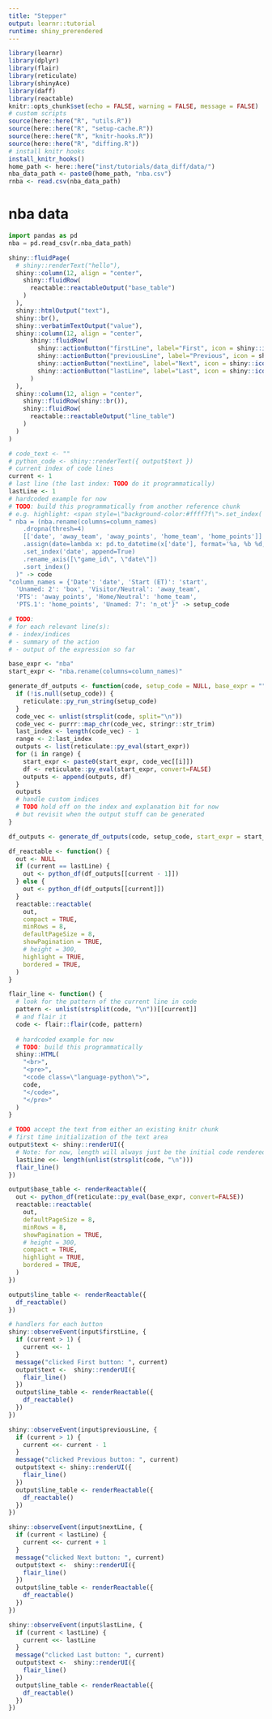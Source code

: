 ```yaml
---
title: "Stepper"
output: learnr::tutorial
runtime: shiny_prerendered
---
```


```r
library(learnr)
library(dplyr)
library(flair)
library(reticulate)
library(shinyAce)
library(daff)
library(reactable)
knitr::opts_chunk$set(echo = FALSE, warning = FALSE, message = FALSE)
# custom scripts
source(here::here("R", "utils.R"))
source(here::here("R", "setup-cache.R"))
source(here::here("R", "knitr-hooks.R"))
source(here::here("R", "diffing.R"))
# install knitr hooks
install_knitr_hooks()
home_path <- here::here("inst/tutorials/data_diff/data/")
nba_data_path <- paste0(home_path, "nba.csv")
rnba <- read.csv(nba_data_path)
```

<!-- `r reactable::reactable(matrix())` -->

# nba data

<!-- ## Read data -->

```python
import pandas as pd
nba = pd.read_csv(r.nba_data_path)
```

<!-- ```{python read_data, exercise=TRUE, exercise.setup="nba_setup", opts.label="pprinter"} -->
<!-- nba -->

<!-- ``` -->

<!-- ## Tidy data -->

<!-- ```{python example, exercise.setup="nba_setup"} -->
<!-- column_names = {'Date': 'date', 'Start (ET)': 'start', -->
<!--   'Unamed: 2': 'box', 'Visitor/Neutral': 'away_team', -->
<!--   'PTS': 'away_points', 'Home/Neutral': 'home_team', -->
<!--   'PTS.1': 'home_points', 'Unamed: 7': 'n_ot'} -->
<!-- nba = (nba.rename(columns=column_names).dropna(thresh=4)[['date', 'away_team', 'away_points', 'home_team', 'home_points']].assign(date=lambda x: pd.to_datetime(x['date'], format='%a, %b %d, %Y')).set_index('date', append=True).rename_axis(["game_id", "date"]).sort_index() -->
<!-- ) -->
<!-- nba -->

<!-- ``` -->


```r
shiny::fluidPage(
  # shiny::renderText("hello"),
  shiny::column(12, align = "center",
    shiny::fluidRow(
      reactable::reactableOutput("base_table")
    )
  ),
  shiny::htmlOutput("text"),
  shiny::br(),
  shiny::verbatimTextOutput("value"),
  shiny::column(12, align = "center",
      shiny::fluidRow(
        shiny::actionButton("firstLine", label="First", icon = shiny::icon("fast-backward")),
        shiny::actionButton("previousLine", label="Previous", icon = shiny::icon("arrow-left")),
        shiny::actionButton("nextLine", label="Next", icon = shiny::icon("arrow-right")),
        shiny::actionButton("lastLine", label="Last", icon = shiny::icon("fast-forward"))
      )
  ),
  shiny::column(12, align = "center",
    shiny::fluidRow(shiny::br()),
    shiny::fluidRow(
      reactable::reactableOutput("line_table")
    )
  )
)

```


```r


# code_text <- ""
# python_code <- shiny::renderText({ output$text })
# current index of code lines
current <- 1
# last line (the last index: TODO do it programmatically)
lastLine <- 1
# hardcoded example for now
# TODO: build this programmatically from another reference chunk
# e.g. highlight: <span style=\"background-color:#ffff7f\">.set_index('date', append=True)</span>
" nba = (nba.rename(columns=column_names)
    .dropna(thresh=4)
    [['date', 'away_team', 'away_points', 'home_team', 'home_points']]
    .assign(date=lambda x: pd.to_datetime(x['date'], format='%a, %b %d, %Y'))
    .set_index('date', append=True)
    .rename_axis([\"game_id\", \"date\"])
    .sort_index()
  )" -> code
"column_names = {'Date': 'date', 'Start (ET)': 'start',
  'Unamed: 2': 'box', 'Visitor/Neutral': 'away_team',
  'PTS': 'away_points', 'Home/Neutral': 'home_team',
  'PTS.1': 'home_points', 'Unamed: 7': 'n_ot'}" -> setup_code

# TODO: 
# for each relevant line(s):
# - index/indices
# - summary of the action
# - output of the expression so far

base_expr <- "nba"
start_expr <- "nba.rename(columns=column_names)"

generate_df_outputs <- function(code, setup_code = NULL, base_expr = "", start_expr = "") {
  if (!is.null(setup_code)) {
    reticulate::py_run_string(setup_code)
  }
  code_vec <- unlist(strsplit(code, split="\n"))
  code_vec <- purrr::map_chr(code_vec, stringr::str_trim)
  last_index <- length(code_vec) - 1
  range <- 2:last_index
  outputs <- list(reticulate::py_eval(start_expr))
  for (i in range) {
    start_expr <- paste0(start_expr, code_vec[[i]])
    df <- reticulate::py_eval(start_expr, convert=FALSE)
    outputs <- append(outputs, df)
  }
  outputs
  # handle custom indices
  # TODO hold off on the index and explanation bit for now 
  # but revisit when the output stuff can be generated
}

df_outputs <- generate_df_outputs(code, setup_code, start_expr = start_expr)

df_reactable <- function() {
  out <- NULL
  if (current == lastLine) {
    out <- python_df(df_outputs[[current - 1]])
  } else {
    out <- python_df(df_outputs[[current]])
  }
  reactable::reactable(
    out, 
    compact = TRUE,
    minRows = 8,
    defaultPageSize = 8,
    showPagination = TRUE,
    # height = 300,
    highlight = TRUE,
    bordered = TRUE,
  )
}

flair_line <- function() {
  # look for the pattern of the current line in code
  pattern <- unlist(strsplit(code, "\n"))[[current]]
  # and flair it
  code <- flair::flair(code, pattern)
  
  # hardcoded example for now
  # TODO: build this programmatically
  shiny::HTML(
    "<br>",
    "<pre>",
    "<code class=\"language-python\">",
    code,
    "</code>",
    "</pre>"
  )
}

# TODO accept the text from either an existing knitr chunk
# first time initialization of the text area
output$text <- shiny::renderUI({
  # Note: for now, length will always just be the initial code rendered in `output$text`
  lastLine <<- length(unlist(strsplit(code, "\n")))
  flair_line()
})

output$base_table <- renderReactable({
  out <- python_df(reticulate::py_eval(base_expr, convert=FALSE))
  reactable::reactable(
    out,
    defaultPageSize = 8,
    minRows = 8,
    showPagination = TRUE,
    # height = 300,
    compact = TRUE,
    highlight = TRUE,
    bordered = TRUE,
  )
})

output$line_table <- renderReactable({
  df_reactable()
})

# handlers for each button
shiny::observeEvent(input$firstLine, {
  if (current > 1) {
    current <<- 1
  }
  message("clicked First button: ", current)
  output$text <-  shiny::renderUI({
    flair_line()
  })
  output$line_table <- renderReactable({
    df_reactable()
  })
})

shiny::observeEvent(input$previousLine, {
  if (current > 1) {
    current <<- current - 1
  }
  message("clicked Previous button: ", current)
  output$text <- shiny::renderUI({
    flair_line()
  })
  output$line_table <- renderReactable({
    df_reactable()
  })
})

shiny::observeEvent(input$nextLine, {
  if (current < lastLine) {
    current <<- current + 1
  }
  message("clicked Next button: ", current)
  output$text <-  shiny::renderUI({
    flair_line()
  })
  output$line_table <- renderReactable({
    df_reactable()
  })
})

shiny::observeEvent(input$lastLine, {
  if (current < lastLine) {
    current <<- lastLine
  }
  message("clicked Last button: ", current)
  output$text <-  shiny::renderUI({
    flair_line()
  })
  output$line_table <- renderReactable({
    df_reactable()
  })
})

```
